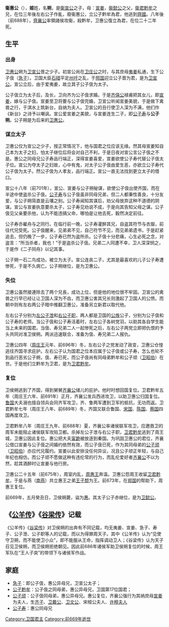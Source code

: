 {{unreferenced|time=2014-2-26}}
'''衞惠公'''（{{bd|？||前669年||catIdx=J姬}}），'''姬'''姓，名'''朔'''，是[[衞宣公|衞宣公]]之子，母：[[宣姜|宣姜]]，[[衞懿公|衞懿公]]之父，[[衛君黔牟|衛君黔牟]]之兄，在位三年後左右公子作亂，廢衞惠公，立公子黔牟為君，他逃到[[齊國|齊國]]。八年後（前688年），[[齊襄公|齊襄公]]率領諸侯攻衞，殺黔牟，卫惠公復立為君，在位二十二年死。
==生平==
===出身===
[[卫惠公|卫惠公]]朔为[[卫宣公|卫宣公]]晋之少子。初宣公尚在[[卫庄公_(扬)|卫庄公]]之时，与其庶母[[夷姜|夷姜]]私通，生下公子伋（[[急子|急子]]）。卫国大臣[[石碏|石碏]]平定[[州吁|州吁]]之乱，于[[邢国|邢国]]迎立公子晋为君，是为[[卫宣公|卫宣公]]。宣公立后，由于爱夷姜，故立其子公子伋为太子。

公子伋立为太子后，及长，卫向齐为公子伋求婚。于是[[齐僖公|齐僖公]]禄甫把其女儿，即[[宣姜|宣姜]]，嫁与公子伋。宣姜至卫将要与公子伋完婚，卫宣公听闻宣姜美貌，于是做下禽兽之行，于淇水上筑新台，自纳为夫人。卫宣公的丑行使卫人深为不满，他们作《新台》之诗予以嘲讽。宣公爱宣姜之美貌，与宣姜连生二子，即[[公子寿|公子寿]]与'''公子朔'''。公子朔是为后来的[[卫惠公|卫惠公]]。

===谋立太子===
卫惠公仅为宣公之少子，按正常情况下，他与国君之位应该无缘。然其母宣姜知自己本为太子之妇，怕太子继位后将会对自己不利，于是日夜对宣公言公子伋之不是。惠公之同母兄公子寿品行端正，深得宣姜喜爱，宣姜欲使公子寿代替公子伋太子位。宣公为夺太子之妇故，心中有鬼，对太子公子伋由爱生恶，亦欲立公子寿代公子伋为太子。然公子伋为人孝友，品行端正。宣公一直无法找到更立太子的借口。

宣公十八年（前701年），宣公、宣姜与公子朔秘谋，欲使公子伋出使齐国，而在半途中使盗杀公子伋。[[公子寿|公子寿]]与公子伋虽非同母兄弟，但二人都秉性善良，十分友爱，与公子朔简直是云壤之别。公子寿闻知其谋后，劝父母放弃这种不道德的阴谋。宣公与宣姜执意要杀太子，公子寿见劝说不成，于是向其告知父母之谋。公子伋见父亲要杀他，认为不能违搞父命，哪怕是让他去死，毅然决定前往。

公子寿亦雇舟与之同行。在临行前一晚，公子寿灌醉其兄，自盗其符节与衣服，前往代兄受死。公子伋醒来，见弟弟不见，自己符节不见，而见弟弟遗书，于是赶紧追去，但仍晚了一步，公子寿已然为盗所杀。公子伋十分悲痛，心生必死之念，对盗言：“所当杀者，我也！”于是盗杀公子伋。兄弟二人同遭不幸，卫人深深悯之，于是作《二子同舟》以记其事。

公子朔一石二鸟成功，被立为太子。宣公连丧二子，尤其是最喜欢的儿子公子寿遭惨死，于是不久病亡。公子朔继位，是为卫惠公。

===失位===
卫惠公虽然接連除去了两个兄長，成功上位，但是他的地位很不牢固。卫宣公的禽兽之行早已经让让卫国人深为不齿，而卫惠公害其兄长则激起了卫国人的公愤。而朝中则有左右两公子暗中推翻卫惠公，准备另立新君以取代他。

左右公子分别为[[左公子泄|左公子泄]]和[[右公子职|右公子职]]，两人都是卫国的[[公族|公族]]公子，分别为公子伋和公子寿的老师。当公子伋和公子寿活着时，左右公子各树党羽，以助其各自学生能当上未来的国君。当伋、寿兄弟二人一起惨死之后，左右公子两党立即把仇恨的予头共同对准卫侯朔。两派迅速联合，准备为伋、寿兄弟二人报仇。

卫惠公四年（[[周庄王|周庄王]]元年、前696年）冬，左右公子之党发动了政变，卫惠公仓惶逃往齐国寻求庇护。左右公子认为国君之位本应属于公子伋或公子寿，怎么也轮不到品行恶劣公子朔，伋、寿已死，而公子伋尚有同母弟黔牟和公子顽（[[昭伯顽|卫昭伯]]）在世。于是他们立黔牟为卫君，是为[[卫君黔牟|卫君黔牟]]。

===复位===
卫侯朔逃到了齐国，得到舅舅[[齐襄公|齐襄公]]储儿的庇护。他时时想回国复位。卫君黔牟五年（周庄王六年、前691年）正月，齐襄公发兵西进攻卫，以助卫惠公归国复位。[[鲁国|鲁国]]大夫溺也擅自领兵会同齐军攻卫，齐、鲁两军遭到卫军的抵抗，无功而返。卫君黔牟七年（周庄王八年、前689年）冬，齐国又联合鲁国、[[宋国|宋国]]、[[陈国|陈国]]、[[蔡国|蔡国]]四国再度攻卫。

卫君黔牟八年（周庄王九年、前688年）夏，齐襄公率诸侯联军攻卫，应邀救卫的周军未能阻止诸侯联军攻陷卫都。杀掉左公子泄与右公子职，[[卫君黔牟|卫君黔牟]]逃到了周王城，卫惠公因此复位。惠公把大夫[[甯跪|甯跪]]被放逐到秦国。为巩固卫惠公的君位，齐襄公借口宣姜与公子伋之间婚约依然有效，而公子伋已死，作为其同母弟的[[公子顽|公子顽]]（[[卫昭伯|卫昭伯]]）亦应代兄履约。宣姜以此安排没任何异议，况且公子顽正年轻，与自己年纪也相仿。而公子顽不愿做这种有违伦常的行为，而乱伦爱好者[[齐襄公|齐襄公]]不以为然，趁其酒醉时让宣姜与他行房。

卫惠公二十五年（前675年），周室内乱，[[周惠王|周惠王]]奔温。卫惠公怨周王收留[[卫君黔牟|卫君黔牟]]，于是与燕（[[南燕国|南燕]]）共立惠王之弟[[王子颓|王子颓]]为王。前673年，在[[郑国|郑国]]的帮助下，周惠王复位。

前669年，五月癸丑日，卫侯朔薨，谥为[[惠|惠]]。其太子公子赤继位，是为[[卫懿公|卫懿公]]。

==《[[公羊传|公羊传]]》《[[谷梁传|谷梁传]]》记载==
《公羊传》《[[谷梁传|谷梁传]]》对卫侯朔的出奔有不同记载，均无夷姜、宣姜、急子、寿子、公子泄、公子职等人的记载，而以为得罪周天子。其中《公羊传》认为“见使守卫朔，而不能使卫小众”，即不能服从王命，指挥调动卫人；《谷梁传》认为天子召见卫侯朔，而卫侯朔拒绝朝见。因此前686年诸侯军助卫侯朔复位的时候，周王军队在“王人子突”的带领下与诸侯军作战。

==家庭==
* [[急子|急子]]：即公子伋，惠公异母兄，卫宣公太子；
* [[衛君黔牟|公子黔牟]]：公子伋之同母弟，惠公异母兄，卫国第17位国君；
* [[卫昭伯|公子顽]]：公子伋同母弟，惠公异母兄。惠公复位，齐襄公强行为其纳庶母[[宣姜|宣姜]]为夫人，生[[齐子|齐子]]、[[卫戴公|卫戴公]]、[[卫文公|卫文公]]、宋桓公夫人、[[许穆夫人|许穆夫人]]
* [[卫公子寿|公子寿]]：惠公同母兄

{{start box}}
{{s-before|父[[衞宣公|衞宣公]]}}
{{s-title|[[衞國君主|衞國君主]]（第一次）|前699年 - 前696年（杨伯峻）<br>前699年 - 前697年（史记）}}
{{s-after|兄[[衛君黔牟|衛君黔牟]]}}
{{s-before|兄[[衛君黔牟|衛君黔牟]]}}
{{s-title|[[衞國君主|衞國君主]]（第二次）|前688年 - 前669年（杨伯峻）<br>前686年 - 前669年（史记）}}
{{s-after|子[[衞懿公|衞懿公]]}}
{{end box}}
{{卫国君主}}

[[Category:卫国君主|Category:卫国君主]]
[[Category:前669年逝世|Category:前669年逝世]]